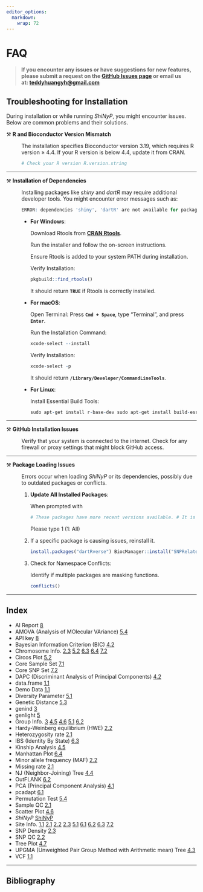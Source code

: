 ```yaml
---
editor_options: 
  markdown: 
    wrap: 72
---
```


# FAQ {#sec-index}

```{=html}
<!-- Google tag (gtag.js) -->
<script async src="https://www.googletagmanager.com/gtag/js?id=G-2662B66TL7"></script>
<script>
  window.dataLayer = window.dataLayer || [];
  function gtag(){dataLayer.push(arguments);}
  gtag('js', new Date());

  gtag('config', 'G-2662B66TL7');
</script>
```

> **If you encounter any issues or have suggestions for new features,
> please submit a request on the [GitHub Issues
> page](https://github.com/TeddYenn/ShiNyP/issues) or email us
> at: [teddyhuangyh\@gmail.com](mailto:teddyhuangyh@gmail.com)**

## Troubleshooting for **Installation** {.unnumbered}

During installation or while running *ShiNyP*, you might encounter
issues. Below are common problems and their solutions.

⚒️ **R and Bioconductor Version Mismatch**

:   The installation specifies Bioconductor version 3.19, which requires
    R version ≥ 4.4. If your R version is below 4.4, update it from
    CRAN.

    ``` r
    # Check your R version R.version.string
    ```

------------------------------------------------------------------------

⚒️ **Installation of Dependencies**

:   Installing packages like *shiny* and *dartR* may require additional
    developer tools. You might encounter error messages such as:

    ``` r
    ERROR: dependencies 'shiny', 'dartR' are not available for package 'ShiNyP'
    ```

:   -   **For Windows**:

        Download Rtools from [**CRAN
        Rtools**](https://cran.r-project.org/bin/windows/Rtools/).

        Run the installer and follow the on-screen instructions.

        Ensure Rtools is added to your system PATH during installation.

        Verify Installation:

        ``` r
        pkgbuild::find_rtools()
        ```

        It should return **`TRUE`** if Rtools is correctly installed.

    -   **For macOS**:

        Open Terminal: Press **`Cmd + Space`**, type "Terminal", and
        press **`Enter`**.

        Run the Installation Command:

        ``` r
        xcode-select --install
        ```

        Verify Installation:

        ``` r
        xcode-select -p
        ```

        It should return **`/Library/Developer/CommandLineTools`**.

    -   **For Linux**:

        Install Essential Build Tools:

        ``` r
        sudo apt-get install r-base-dev sudo apt-get install build-essential libcurl4-gnutls-dev libxml2-dev libssl-dev
        ```

------------------------------------------------------------------------

⚒️ **GitHub Installation Issues**

:   Verify that your system is connected to the internet. Check for any
    firewall or proxy settings that might block GitHub access.

------------------------------------------------------------------------

⚒️ **Package Loading Issues**

:   Errors occur when loading *ShiNyP* or its dependencies, possibly due
    to outdated packages or conflicts.

    1.  **Update All Installed Packages**:

        When prompted with

        ``` r
        # These packages have more recent versions available. # It is recommended to update all of them. # Which would you like to update?  # -> Respond with 1 to update all packages.
        ```

        Please type 1 (1: All)

    2.  If a specific package is causing issues, reinstall it.

        ``` r
        install.packages("dartRverse") BiocManager::install("SNPRelate")
        ```

    3.  Check for Namespace Conflicts:

        Identify if multiple packages are masking functions.

        ``` r
        conflicts()
        ```

------------------------------------------------------------------------

## Index {.unnumbered}

-   AI Report
    [8](https://teddyenn.github.io/ShiNyP-guide/sec-ai-report.html#sec-ai-report)
-   AMOVA (Analysis of MOlecular VAriance)
    [5.4](https://teddyenn.github.io/ShiNyP-guide/sec-genetic-diversity.html#amova-analysis-of-molecular-variance)
-   API key
    [8](https://teddyenn.github.io/ShiNyP-guide/sec-ai-report.html#step-2-ai-driven-report)
-   Bayesian Information Criterion (BIC)
    [4.2](https://teddyenn.github.io/ShiNyP-guide/sec-population-structure.html#step-2-dapc-analysis)
-   Chromosome Info.
    [2.3](https://teddyenn.github.io/ShiNyP-guide/sec-data-qc.html#snp-density)
    [5.2](https://teddyenn.github.io/ShiNyP-guide/sec-genetic-diversity.html#circos-plot)
    [6.3](https://teddyenn.github.io/ShiNyP-guide/sec-selection-sweep.html#ibs-identity-by-state)
    [6.4](https://teddyenn.github.io/ShiNyP-guide/sec-selection-sweep.html#manhattan-plot-plus)
    [7.2](https://teddyenn.github.io/ShiNyP-guide/sec-core-collection.html#core-snp-set)
-   Circos Plot
    [5.2](https://teddyenn.github.io/ShiNyP-guide/sec-genetic-diversity.html#circos-plot)
-   Core Sample Set
    [7.1](https://teddyenn.github.io/ShiNyP-guide/sec-core-collection.html#core-sample-set)
-   Core SNP Set
    [7.2](https://teddyenn.github.io/ShiNyP-guide/sec-core-collection.html#core-snp-set)
-   DAPC (Discriminant Analysis of Principal Components)
    [4.2](https://teddyenn.github.io/ShiNyP-guide/sec-population-structure.html#dapc-discriminant-analysis-of-principal-components)
-   data.frame
    [1.1](https://teddyenn.github.io/ShiNyP-guide/sec-data-input.html#step-2-transform-to-data.frame)
-   Demo Data
    [1.1](https://teddyenn.github.io/ShiNyP-guide/sec-data-input.html#step-1-input-your-vcf-file)
-   Diversity Parameter
    [5.1](https://teddyenn.github.io/ShiNyP-guide/sec-genetic-diversity.html#diversity-parameter)
-   Genetic Distance
    [5.3](https://teddyenn.github.io/ShiNyP-guide/sec-genetic-diversity.html#genetic-distance)
-   genind
    [3](https://teddyenn.github.io/ShiNyP-guide/sec-data-conversion.html#step-1-transform-data.frame-to-genind)
-   genlight
    [5](https://teddyenn.github.io/ShiNyP-guide/sec-data-conversion.html#step-2-transform-genind-to-genlight)
-   Group Info.
    [3](https://teddyenn.github.io/ShiNyP-guide/sec-data-conversion.html#step-1-transform-data.frame-to-genind)
    [4.5](https://teddyenn.github.io/ShiNyP-guide/sec-population-structure.html#kinship-analysis)
    [4.6](https://teddyenn.github.io/ShiNyP-guide/sec-population-structure.html#scatter-plot-plus)
    [5.1](https://teddyenn.github.io/ShiNyP-guide/sec-genetic-diversity.html#diversity-parameter)
    [6.2](https://teddyenn.github.io/ShiNyP-guide/sec-selection-sweep.html#outflank)
-   Hardy-Weinberg equilibrium (HWE)
    [2.2](https://teddyenn.github.io/ShiNyP-guide/sec-data-qc.html#snp-qc)
-   Heterozygosity rate
    [2.1](https://teddyenn.github.io/ShiNyP-guide/sec-data-qc.html#sample-qc)
-   IBS (Identity By State)
    [6.3](https://teddyenn.github.io/ShiNyP-guide/sec-selection-sweep.html#ibs-identity-by-state)
-   Kinship Analysis
    [4.5](https://teddyenn.github.io/ShiNyP-guide/sec-population-structure.html#kinship-analysis)
-   Manhattan Plot
    [6.4](https://teddyenn.github.io/ShiNyP-guide/sec-selection-sweep.html#manhattan-plot-plus)
-   Minor allele frequency (MAF)
    [2.2](https://teddyenn.github.io/ShiNyP-guide/sec-data-qc.html#snp-qc)
-   Missing rate
    [2.1](https://teddyenn.github.io/ShiNyP-guide/sec-data-qc.html#sample-qc)
-   NJ (Neighbor-Joining) Tree
    [4.4](https://teddyenn.github.io/ShiNyP-guide/sec-population-structure.html#nj-neighbor-joining-tree)
-   OutFLANK
    [6.2](https://teddyenn.github.io/ShiNyP-guide/sec-selection-sweep.html#outflank)
-   PCA (Principal Component Analysis)
    [4.1](https://teddyenn.github.io/ShiNyP-guide/sec-population-structure.html#pca-principal-component-analysis)
-   pcadapt
    [6.1](https://teddyenn.github.io/ShiNyP-guide/sec-selection-sweep.html#pcadapt)
-   Permutation Test
    [5.4](https://teddyenn.github.io/ShiNyP-guide/sec-genetic-diversity.html#step-2-run-permutation-test)
-   Sample QC
    [2.1](https://teddyenn.github.io/ShiNyP-guide/sec-data-qc.html#sample-qc)
-   Scatter Plot
    [4.6](https://teddyenn.github.io/ShiNyP-guide/sec-data-qc.html#sample-qc)
-   *ShiNyP*
    [ShiNyP](https://teddyenn.github.io/ShiNyP-guide/sec-shinyp.html#sec-shinyp)
-   Site Info.
    [1.1](https://teddyenn.github.io/ShiNyP-guide/sec-data-input.html#step-2-transform-to-data.frame)
    [2.1](https://teddyenn.github.io/ShiNyP-guide/sec-data-qc.html#sample-qc)
    [2.2](https://teddyenn.github.io/ShiNyP-guide/sec-data-qc.html#snp-qc)
    [2.3](https://teddyenn.github.io/ShiNyP-guide/sec-data-qc.html#snp-density)
    [5.1](https://teddyenn.github.io/ShiNyP-guide/sec-genetic-diversity.html#diversity-parameter)
    [6.1](https://teddyenn.github.io/ShiNyP-guide/sec-selection-sweep.html#pcadapt)
    [6.2](https://teddyenn.github.io/ShiNyP-guide/sec-selection-sweep.html#outflank)
    [6.3](https://teddyenn.github.io/ShiNyP-guide/sec-selection-sweep.html#ibs-identity-by-state)
    [7.2](https://teddyenn.github.io/ShiNyP-guide/sec-core-collection.html#core-snp-set)
-   SNP Density
    [2.3](https://teddyenn.github.io/ShiNyP-guide/sec-data-qc.html#snp-density)
-   SNP QC
    [2.2](https://teddyenn.github.io/ShiNyP-guide/sec-data-qc.html#snp-qc)
-   Tree Plot
    [4.7](https://teddyenn.github.io/ShiNyP-guide/sec-population-structure.html#tree-plot-plus)
-   UPGMA (Unweighted Pair Group Method with Arithmetic mean) Tree
    [4.3](https://teddyenn.github.io/ShiNyP-guide/sec-population-structure.html#upgma-unweighted-pair-group-method-with-arithmetic-mean-tree)
-   VCF
    [1.1](https://teddyenn.github.io/ShiNyP-guide/sec-data-input.html#vcf)

------------------------------------------------------------------------

## Bibliography {.unnumbered}
